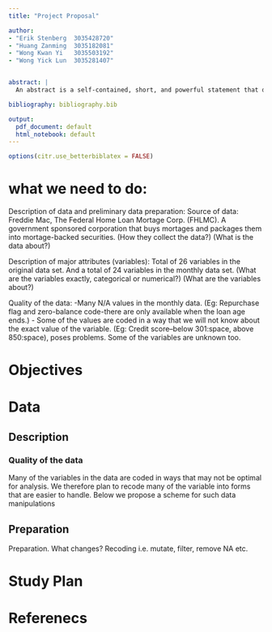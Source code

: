```yaml
---
title: "Project Proposal"

author:
- "Erik Stenberg  3035428720"
- "Huang Zanming  3035182081"
- "Wong Kwan Yi   3035503192"
- "Wong Yick Lun  3035281407"


abstract: |
  An abstract is a self-contained, short, and powerful statement that describes a larger work. Components vary according to discipline. An abstract of a social science or scientific work may contain the scope, purpose, results, and contents of the work. An abstract of a humanities work may contain the thesis, background, and conclusion of the larger work. An abstract is not a review, nor does it evaluate the work being abstracted.  s

bibliography: bibliography.bib

output:
  pdf_document: default
  html_notebook: default
---
```


```r
options(citr.use_betterbiblatex = FALSE)
```

# what we need to do:
Description of data and preliminary data preparation:
Source of data: Freddie Mac, The Federal Home Loan Mortage Corp. (FHLMC). A government sponsored corporation that buys mortages and packages them into mortage-backed securities. (How they collect the data?) (What is the data about?)

Description of major attributes (variables): Total of 26 variables in the original data set. And a total of 24 variables in the monthly data set. 
(What are the variables exactly, categorical or numerical?)
(What are the variables about?)

Quality of the data: 
-Many N/A values in the monthly data. (Eg: Repurchase flag and zero-balance code-there are only available when the loan age ends.)
- Some of the values are coded in a way that we will not know about the exact value of the variable. (Eg: Credit score--below 301:space, above 850:space), poses problems. Some of the variables are unknown too. 


# Objectives


# Data


## Description

### Quality of the data
Many of the variables in the data are coded in ways that may not be optimal for analysis. We therefore plan to recode many of the variable into forms that are easier to handle. Below we propose a scheme for such data manipulations




## Preparation
Preparation. What changes? Recoding i.e. mutate, filter, remove NA etc.

# Study Plan

# Referenecs

